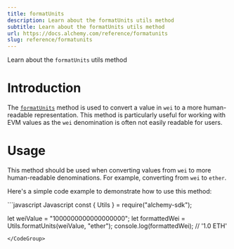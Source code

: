 ```yaml
---
title: formatUnits
description: Learn about the formatUnits utils method
subtitle: Learn about the formatUnits utils method
url: https://docs.alchemy.com/reference/formatunits
slug: reference/formatunits
---
```


Learn about the `formatUnits` utils method

# Introduction

The [`formatUnits`](https://docs.ethers.org/v5/api/utils/display-logic/#utils-formatUnits) method is used to convert a value in `wei` to a more human-readable representation. This method is particularly useful for working with EVM values as the `wei` denomination is often not easily readable for users.

# Usage

This method should be used when converting values from `wei` to more human-readable denominations. For example, converting from `wei` to `ether`.

Here's a simple code example to demonstrate how to use this method:

<CodeGroup>
  ```javascript Javascript
  const { Utils } = require("alchemy-sdk");

  let weiValue = "1000000000000000000";
  let formattedWei = Utils.formatUnits(weiValue, "ether"); 
  console.log(formattedWei); // '1.0 ETH'
  ```
</CodeGroup>
